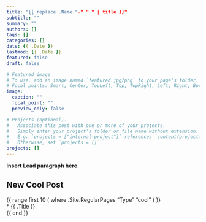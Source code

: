 ```yaml
---
title: "{{ replace .Name "-" " " | title }}"
subtitle: ""
summary: ""
authors: []
tags: []
categories: []
date: {{ .Date }}
lastmod: {{ .Date }}
featured: false
draft: false

# Featured image
# To use, add an image named `featured.jpg/png` to your page's folder.
# Focal points: Smart, Center, TopLeft, Top, TopRight, Left, Right, BottomLeft, Bottom, BottomRight.
image:
  caption: ""
  focal_point: ""
  preview_only: false

# Projects (optional).
#   Associate this post with one or more of your projects.
#   Simply enter your project's folder or file name without extension.
#   E.g. `projects = ["internal-project"]` references `content/project/deep-learning/index.md`.
#   Otherwise, set `projects = []`.
projects: []
---
```


**Insert Lead paragraph here.**

## New Cool Post

{{ range first 10 ( where .Site.RegularPages "Type" "cool" ) }}\
\* {{ .Title }}\
{{ end }}
